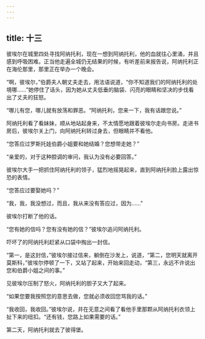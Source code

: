 ```yaml
---
---
---
```

title: 十三
---



彼埃尔在城里四处寻找阿纳托利，现在一想到阿纳托利，他的血就往心里涌，并且感到呼吸困难。正当他走遍全城仍无结果的时候，有听差前来报告说，阿纳托利正在海伦那里，那里正在举办一个晚会。

“啊，彼埃尔，”伯爵夫人朝丈夫走去，用法语说道，“你不知道我们的阿纳托利的处境哪……”她停住了话头，因为她从丈夫低垂的脑袋、闪亮的眼睛和坚决的步伐看出了丈夫的狂怒。

“哪儿有您，哪儿就有放荡和罪恶。“阿纳托利，您来一下，我有话跟您说。”

阿纳托利看了看妹妹，顺从地站起身来，不太情愿地跟着彼埃尔走向书房。走进书房后，彼埃尔关上门，向阿纳托利转过身去，但眼睛并不看他。

“您答应过罗斯托娃伯爵小姐要和她结婚？您想带走她？”

“亲爱的，对于这种腔调的审问，我认为没有必要回答。”

彼埃尔大手一把抓住阿纳托利的领子，猛烈地摇晃起来，直到阿纳托利脸上露出惊恐的表情。

“您答应过要娶她吗？”

“我，我，我没想过，而且，我从来没有答应过，因为……”

彼埃尔打断了他的话。

“您有她的信吗？您有没有她的信？”彼埃尔追问阿纳托利。

吓坏了的阿纳托利赶紧从口袋中掏出一封信。

“第一，是这封信，”彼埃尔接过信来，躺倒在沙发上，说道，“第二，您明天就离开莫斯科，”彼埃尔停顿了一下，又站了起来，开始来回走动，“第三，永远不许说出您和伯爵小姐之间的事。”

见彼埃尔压制了怒火，阿纳托利的胆子又大了起来。

“如果您要我按照您的意思去做，您就必须收回您骂我的话。”

“我收回，我收回。”彼埃尔说，并在无意之间看了看他手里那颗从阿纳托利衣领上扯下来的纽扣。“还有钱，您路上如果需要的话。”

第二天，阿纳托利就去了彼得堡。